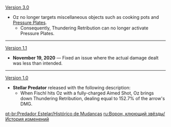 {{Change History/Header}}
[[Version 3.0]]
*Oz no longer targets miscellaneous objects such as cooking pots and [[Pressure Plate]]s.
**Consequently, Thundering Retribution can no longer activate Pressure Plates.
----
[[Version 1.1]]
*'''November 19, 2020''' &mdash; Fixed an issue where the actual damage dealt was less than intended.
----
[[Version 1.0]]
*'''Stellar Predator''' released with the following description:
**When Fischl hits Oz with a fully-charged Aimed Shot, Oz brings down Thundering Retribution, dealing {{Color|AoE Electro DMG}} equal to 152.7% of the arrow's DMG.
<noinclude>


[[pt-br:Predador Estelar/Histórico de Mudanças]]
[[ru:Ворон, клюющий звёзды/История изменений]]
</noinclude>
